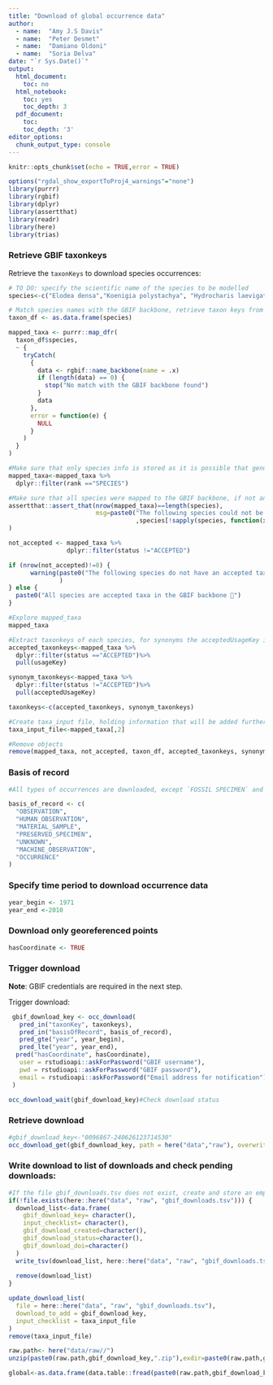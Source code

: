 ```yaml
---
title: "Download of global occurrence data"
author: 
  - name:  "Amy J.S Davis"
  - name:  "Peter Desmet" 
  - name:  "Damiano Oldoni"
  - name:  "Soria Delva"
date: "`r Sys.Date()`"
output:
  html_document: 
    toc: no
  html_notebook:
    toc: yes
    toc_depth: 3
  pdf_document:
    toc: 
    toc_depth: '3'
editor_options:
  chunk_output_type: console
---
```


```r
knitr::opts_chunk$set(echo = TRUE,error = TRUE)
```


```r
options("rgdal_show_exportToProj4_warnings"="none")
library(purrr)
library(rgbif)
library(dplyr)
library(assertthat)
library(readr)
library(here)
library(trias)
```
### Retrieve GBIF taxonkeys
Retrieve the `taxonKeys` to download species occurrences:

```r
# TO DO: specify the scientific name of the species to be modelled
species<-c("Elodea densa","Koenigia polystachya", "Hydrocharis laevigata")

# Match species names with the GBIF backbone, retrieve taxon keys from GBIF when a match is found
taxon_df <- as.data.frame(species)

mapped_taxa <- purrr::map_dfr(
  taxon_df$species,
  ~ {
    tryCatch(
      {
        data <- rgbif::name_backbone(name = .x)
        if (length(data) == 0) {
          stop("No match with the GBIF backbone found")
        }
        data
      },
      error = function(e) {
        NULL
      }
    )
  }
)

#Make sure that only species info is stored as it is possible that genus information is captured when the species part of the name is not clear
mapped_taxa<-mapped_taxa %>%
  dplyr::filter(rank =="SPECIES")

#Make sure that all species were mapped to the GBIF backbone, if not an error will appear indicating which species are missing
assertthat::assert_that(nrow(mapped_taxa)==length(species),
                        msg=paste0("The following species could not be found in the GBIF backbone taxonomy: "
                                   ,species[!sapply(species, function(x) any(grepl(x,mapped_taxa$scientificName)))])
)

not_accepted <- mapped_taxa %>%
                dplyr::filter(status !="ACCEPTED")

if (nrow(not_accepted)!=0) {
      warning(paste0("The following species do not have an accepted taxonomic status in the GBIF backbone: ",paste(unique(not_accepted$scientificName), collapse=", "),". Their corresponding accepted species names will be used for downloading occurrence data.")
              )
} else {
  paste0("All species are accepted taxa in the GBIF backbone 🎉")
}

#Explore mapped_taxa 
mapped_taxa

#Extract taxonkeys of each species, for synonyms the acceptedUsageKey is stored
accepted_taxonkeys<-mapped_taxa %>%
  dplyr::filter(status =="ACCEPTED")%>%
  pull(usageKey)

synonym_taxonkeys<-mapped_taxa %>%
  dplyr::filter(status !="ACCEPTED")%>%
  pull(acceptedUsageKey)

taxonkeys<-c(accepted_taxonkeys, synonym_taxonkeys)

#Create taxa_input file, holding information that will be added further down to gbif_downloads.tsv
taxa_input_file<-mapped_taxa[,2]

#Remove objects 
remove(mapped_taxa, not_accepted, taxon_df, accepted_taxonkeys, synonyms_taxonkeys)

```

### Basis of record


```r
#All types of occurrences are downloaded, except `FOSSIL SPECIMEN` and `LIVING SPECIMEN`, which can have misleading location information (e.g. location of captive animal).

basis_of_record <- c(
  "OBSERVATION", 
  "HUMAN_OBSERVATION",
  "MATERIAL_SAMPLE",
  "PRESERVED_SPECIMEN", 
  "UNKNOWN", 
  "MACHINE_OBSERVATION",
  "OCCURRENCE"
)
```

### Specify time period to download occurrence data 
```r
year_begin <- 1971
year_end <-2010
```

### Download only georeferenced points

```r
hasCoordinate <- TRUE
```

### Trigger download

**Note**: GBIF credentials are required in the next step. 

Trigger download:

```r

 gbif_download_key <- occ_download(
   pred_in("taxonKey", taxonkeys),
   pred_in("basisOfRecord", basis_of_record),
   pred_gte("year", year_begin),
   pred_lte("year", year_end),
  pred("hasCoordinate", hasCoordinate),
   user = rstudioapi::askForPassword("GBIF username"),
   pwd = rstudioapi::askForPassword("GBIF password"),
   email = rstudioapi::askForPassword("Email address for notification")
 )

occ_download_wait(gbif_download_key)#Check download status
```

###     Retrieve download

```r
#gbif_download_key<-"0096867-240626123714530"
occ_download_get(gbif_download_key, path = here("data","raw"), overwrite=TRUE)
```

### Write download to list of downloads and check pending downloads:

```r
#If the file gbif_downloads.tsv does not exist, create and store an empty file
if(!file.exists(here::here("data", "raw", "gbif_downloads.tsv"))) {
  download_list<-data.frame(
    gbif_download_key= character(),
    input_checklist= character(),
    gbif_download_created=character(),
    gbif_download_status=character(),
    gbif_download_doi=character()
  )
  write_tsv(download_list, here::here("data", "raw", "gbif_downloads.tsv"))
  
  remove(download_list)
}

update_download_list(
  file = here::here("data", "raw", "gbif_downloads.tsv"), 
  download_to_add = gbif_download_key, 
  input_checklist = taxa_input_file
)
remove(taxa_input_file)
```

```r
raw.path<- here("data/raw//")
unzip(paste0(raw.path,gbif_download_key,".zip"),exdir=paste0(raw.path,gbif_download_key), overwrite=TRUE)

global<-as.data.frame(data.table::fread(paste0(raw.path,gbif_download_key,"/occurrence.txt"),header=TRUE))
```
